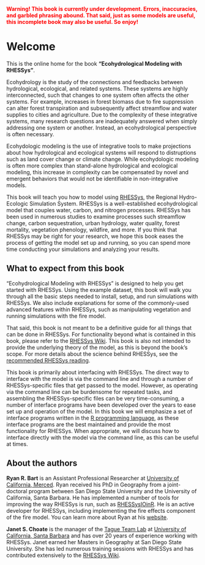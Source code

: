 <span style="color:red;">**Warning! This book is currently under development. Errors, inaccuracies, and garbled phrasing abound. That said, just as some models are useful, this incomplete book may also be useful. So enjoy!**</span>

# Welcome {.unnumbered}

This is the online home for the book **"Ecohydrological Modeling with RHESSys"**. 

Ecohydrology is the study of the connections and feedbacks between hydrological, ecological, and related systems.
These systems are highly interconnected, such that changes to one system often affects the other systems.
For example, increases in forest biomass due to fire suppression can alter forest transpiration and subsequently affect streamflow and water supplies to cities and agriculture.
Due to the complexity of these integrative systems, many research questions are inadequately answered when simply addressing one system or another.
Instead, an ecohydrological perspective is often necessary.

Ecohydologic modeling is the use of integrative tools to make projections about how hydrological and ecological systems will respond to distruptions such as land cover change or climate change.
While ecohydologic modeling is often more complex than stand-alone hydrological and ecological modeling, this increase in complexity can be compensated by novel and emergent behaviors that would not be identifiable in non-integrative models.

This book will teach you how to model using [RHESSys](https://rhessys.github.io), the Regional Hydro-Ecologic Simulation System.
RHESSys is a well-established ecohydrological model that couples water, carbon, and nitrogen processes.
RHESSys has been used in numerous studies to examine processes such streamflow change, carbon sequestration, urban hydrology, water quality, forest mortality, vegetation phenology, wildfire, and more.
If you think that RHESSys may be right for your research, we hope this book eases the process of getting the model set up and running, so you can spend more time conducting your simulations and analyzing your results.


## What to expect from this book

"Ecohydrological Modeling with RHESSys" is designed to help you get started with RHESSys.
Using the example dataset, this book will walk you through all the basic steps needed to install, setup, and run simulations with RHESSys. 
We also include explanations for some of the commonly-used advanced features within RHESSys, such as manipulating vegetation and running simulations with the fire model.

That said, this book is not meant to be a definitive guide for all things that can be done in RHESSys.
For functionality beyond what is contained in this book, please refer to the [RHESSys Wiki](http://github.com/RHESSys/RHESSys/wiki).
This book is also not intended to provide the underlying theory of the model, as this is beyond the book's scope.
For more details about the science behind RHESSys, see the [recommended RHESSys reading](#sec-rec_reading).

This book is primarily about interfacing with RHESSys.
The direct way to interface with the model is via the command line and through a number of RHESSys-specific files that get passed to the model.
However, as operating via the command line can be burdensome for repeated tasks, and assembling the RHESSys-specific files can be very time-consuming, a number of interface programs have been developed over the years to ease set up and operation of the model.
In this book we will emphasize a set of interface programs written in the [R programming language](http://www.r-project.org), as these interface programs are the best maintained and provide the most functionality for RHESSys.
When appropriate, we will discuss how to interface directly with the model via the command line, as this can be useful at times.

## About the authors

**Ryan R. Bart** is an Assistant Professional Researcher at [University of California, Merced](http://ucmerced.edu).
Ryan received his PhD in Geography from a joint-doctoral program between San Diego State University and the University of California, Santa Barbara.
He has implemented a number of tools for improving the way RHESSys is run, such as [RHESSysIOinR](https://github.com/RHESSys/RHESSysIOinR).
He is an active developer for RHESSys, including implementing the fire effects component of the fire model.
You can learn more about Ryan at his [website](https://ryanrbart.com).  

**Janet S. Choate** is the manager of the [Tague Team Lab](https://tagueteamlab.org) at [University of California, Santa Barbara](http://ucsb.edu) and has over 20 years of experience working with RHESSys.
Janet earned her Masters in Geography at San Diego State University.
She has led numerous training sessions with RHESSys and has contributed extensively to the [RHESSys Wiki](http://github.com/RHESSys/RHESSys/wiki).


